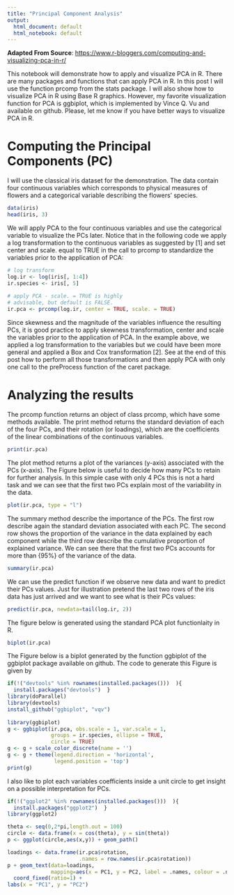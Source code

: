 ```yaml
---
title: "Principal Component Analysis"
output:
  html_document: default
  html_notebook: default
---
```


**Adapted From Source**: [https://www.r-bloggers.com/computing-and-visualizing-pca-in-r/](https://www.r-bloggers.com/computing-and-visualizing-pca-in-r/)


This notebook will demonstrate how to apply and visualize PCA in R. There are many packages and functions that can apply PCA in R. In this post I will use the function prcomp from the stats package. I will also show how to visualize PCA in R using Base R graphics. However, my favorite visualization function for PCA is ggbiplot, which is implemented by Vince Q. Vu and available on github. Please, let me know if you have better ways to visualize PCA in R.

# Computing the Principal Components (PC) 

I will use the classical iris dataset for the demonstration. The data contain four continuous variables which corresponds to physical measures of flowers and a categorical variable describing the flowers’ species.

```r
data(iris)
head(iris, 3)
```

We will apply PCA to the four continuous variables and use the categorical variable to visualize the PCs later. Notice that in the following code we apply a log transformation to the continuous variables as suggested by [1] and set center and scale. equal to TRUE in the call to prcomp to standardize the variables prior to the application of PCA:
```r
# log transform 
log.ir <- log(iris[, 1:4])
ir.species <- iris[, 5]
 
# apply PCA - scale. = TRUE is highly 
# advisable, but default is FALSE. 
ir.pca <- prcomp(log.ir, center = TRUE, scale. = TRUE) 
```

Since skewness and the magnitude of the variables influence the resulting PCs, it is good practice to apply skewness transformation, center and scale the variables prior to the application of PCA. In the example above, we applied a log transformation to the variables but we could have been more general and applied a Box and Cox transformation [2]. See at the end of this post how to perform all those transformations and then apply PCA with only one call to the preProcess function of the caret package.

# Analyzing the results

The prcomp function returns an object of class prcomp, which have some methods available. The print method returns the standard deviation of each of the four PCs, and their rotation (or loadings), which are the coefficients of the linear combinations of the continuous variables.

```r
print(ir.pca)
```

The plot method returns a plot of the variances (y-axis) associated with the PCs (x-axis). The Figure below is useful to decide how many PCs to retain for further analysis. In this simple case with only 4 PCs this is not a hard task and we can see that the first two PCs explain most of the variability in the data.

```r
plot(ir.pca, type = "l")
```

The summary method describe the importance of the PCs. The first row describe again the standard deviation associated with each PC. The second row shows the proportion of the variance in the data explained by each component while the third row describe the cumulative proportion of explained variance. We can see there that the first two PCs accounts for more than {95\%} of the variance of the data.

```r
summary(ir.pca)
```

We can use the predict function if we observe new data and want to predict their PCs values. Just for illustration pretend the last two rows of the iris data has just arrived and we want to see what is their PCs values:
```r
predict(ir.pca, newdata=tail(log.ir, 2))
```

The figure below is generated using the standard PCA plot functionlaity in R.
```r
biplot(ir.pca)
```


The Figure below is a biplot generated by the function ggbiplot of the ggbiplot package available on github. The code to generate this Figure is given by
```r
if(!("devtools" %in% rownames(installed.packages()))  ){
  install.packages("devtools")  }
library(doParallel)
library(devtools)
install_github("ggbiplot", "vqv")
 
library(ggbiplot)
g <- ggbiplot(ir.pca, obs.scale = 1, var.scale = 1, 
              groups = ir.species, ellipse = TRUE, 
              circle = TRUE)
g <- g + scale_color_discrete(name = '')
g <- g + theme(legend.direction = 'horizontal', 
               legend.position = 'top')
print(g)
```

I also like to plot each variables coefficients inside a unit circle to get insight on a possible interpretation for PCs.

```r
if(!("ggplot2" %in% rownames(installed.packages()))  ){
  install.packages("ggplot2")  }
library(ggplot2)

theta <- seq(0,2*pi,length.out = 100)
circle <- data.frame(x = cos(theta), y = sin(theta))
p <- ggplot(circle,aes(x,y)) + geom_path()

loadings <- data.frame(ir.pca$rotation, 
                       .names = row.names(ir.pca$rotation))
p + geom_text(data=loadings, 
              mapping=aes(x = PC1, y = PC2, label = .names, colour = .names)) +
  coord_fixed(ratio=1) +
labs(x = "PC1", y = "PC2")
```


